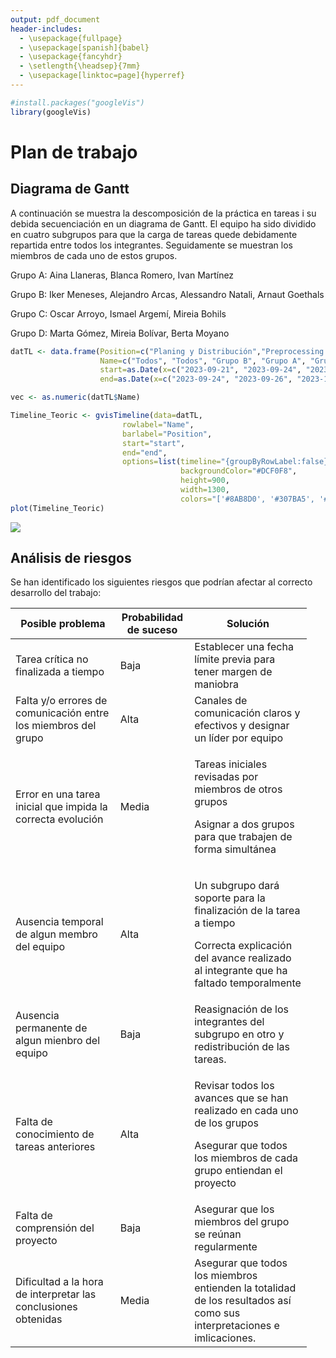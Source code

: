 ---
output: pdf_document
header-includes:
  - \usepackage{fullpage} 
  - \usepackage[spanish]{babel}
  - \usepackage{fancyhdr}
  - \setlength{\headsep}{7mm} 
  - \usepackage[linktoc=page]{hyperref}
---

```{=tex}
\setlength{\headheight}{13.6pt}
\setlength{\topmargin}{-10mm}

\rhead{Minería de Datos}
\lhead{Entrega D2}
```
\pagestyle{fancy}
```{=tex}
\cfoot{\thepage}
\setcounter{page}{5}
```



```{r, include=FALSE}
#install.packages("googleVis")
library(googleVis)
```

# Plan de trabajo

## Diagrama de Gantt

A continuación se muestra la descomposición de la práctica en tareas i su debida secuenciación en un diagrama de Gantt. El equipo ha sido dividido en cuatro subgrupos para que la carga de tareas quede debidamente repartida entre todos los integrantes. Seguidamente se muestran los miembros de cada uno de estos grupos.

Grupo A: Aina Llaneras, Blanca Romero, Ivan Martínez

Grupo B: Iker Meneses, Alejandro Arcas, Alessandro Natali, Arnaut Goethals

Grupo C: Oscar Arroyo, Ismael Argemí, Mireia Bohils 

Grupo D: Marta Gómez, Mireia Bolívar, Berta Moyano


```{r, include=FALSE}
datTL <- data.frame(Position=c("Planing y Distribución","Preprocessing y técnicas avanzadas", "Post preprocessing", "ACP", "ACM", "Clustering K-means y Jerarquico", "Profiling" ,"LDA y QDA", "Clustering avanzado", "Profiling" , "Basket market analysis" , "KNN", "Revisión de documentos" ,"Preparación primera exposición", "Primera exposición", "Arboles de decisión", "Random forest", "Naive Bayes", "SVM", "Ensemble methods", "Redes neuronales","Revisión de documentos" ,"Conclusiones", "Preparación segunda exposición", "Segunda exposición"),
                    Name=c("Todos", "Todos", "Grupo B", "Grupo A", "Grupo D", "Grupo C", "Grupo C", "Grupo B","Grupo D", "Grupo D","Grupo A","Grupo C","Grupo B","Todos","Todos", "Grupo D","Grupo D","Grupo B", "Grupo A","Grupo C","Grupo B","Grupo D","Todos","Todos","Todos"),
                    start=as.Date(x=c("2023-09-21", "2023-09-24", "2023-09-26", "2023-10-03", "2023-10-03" , "2023-10-05","2023-10-07" ,"2023-10-10", "2023-10-17" , "2023-10-19" , "2023-10-22","2023-10-28" , "2023-10-31", "2023-10-31", "2023-11-09" , "2023-11-09", "2023-11-12" , "2023-11-15" , "2023-11-21" , "2023-11-27" , "2023-12-02", "2023-12-10" , "2023-12-10","2023-12-10" , "2023-12-21"),),
                    end=as.Date(x=c("2023-09-24", "2023-09-26", "2023-10-03", "2023-10-05","2023-10-05" , "2023-10-07", "2023-10-10", "2023-10-17" ,"2023-10-19" , "2023-10-22" ,"2023-10-28", "2023-10-31", "2023-10-31", "2023-11-08", "2023-11-09", "2023-11-16", "2023-11-19", "2023-11-22", "2023-11-28", "2023-12-05", "2023-12-10", "2023-12-20", "2023-12-20", "2023-12-20", "2023-12-21"),))

vec <- as.numeric(datTL$Name)

Timeline_Teoric <- gvisTimeline(data=datTL, 
                         rowlabel="Name",
                         barlabel="Position",
                         start="start", 
                         end="end",
                         options=list(timeline="{groupByRowLabel:false}",
                                      backgroundColor="#DCF0F8", 
                                      height=900,
                                      width=1300,
                                      colors="['#8AB8D0', '#307BA5', '#19506F']"),)
plot(Timeline_Teoric)

```

```{=tex}
\vspace{1cm}
\begin{center}
\textbf{Diagrama de Gantt}
\end{center}
```

```{=tex}
\begin{center}
```
![](gantt.PNG)

```{=tex}
\end{center}
```

\newpage

## Análisis de riesgos

Se han identificado los siguientes riesgos que podrían afectar al
correcto desarrollo del trabajo:

+------------------------+--------------+---------------------------+
| Posible problema       | Probabilidad | Solución                  |
|                        | de suceso    |                           |
|                        |              |                           |
+========================+==============+===========================+
| Tarea crítica no       | Baja         | Establecer una fecha      |
| finalizada a tiempo    |              | límite previa para tener  |
|                        |              | margen de maniobra        |
+------------------------+--------------+---------------------------+
| Falta y/o errores de   | Alta         | Canales de comunicación   |
| comunicación entre los |              | claros y efectivos y      |
| miembros del grupo     |              | designar un líder por     |
|                        |              | equipo                    |
+------------------------+--------------+---------------------------+
| Error en una tarea     | Media        | Tareas iniciales          |
| inicial que impida la  |              | revisadas por miembros de |
| correcta evolución     |              | otros grupos              |
|                        |              |                           |
|                        |              | Asignar a dos grupos para |
|                        |              | que trabajen de forma     |
|                        |              | simultánea                |
+------------------------+--------------+---------------------------+
| Ausencia temporal de   | Alta         | Un subgrupo dará soporte  |
| algun membro del       |              | para la finalización de   |
| equipo                 |              | la tarea a tiempo         |
|                        |              |                           |
|                        |              | Correcta explicación del  |
|                        |              | avance realizado al       |
|                        |              | integrante que ha faltado |
|                        |              | temporalmente             |
+------------------------+--------------+---------------------------+
| Ausencia permanente de | Baja         | Reasignación de los       |
| algun mienbro del      |              | integrantes del subgrupo  |
| equipo                 |              | en otro y redistribución  |
|                        |              | de las tareas.            |
+------------------------+--------------+---------------------------+
| Falta de conocimiento  | Alta         | Revisar todos los avances |
| de tareas anteriores   |              | que se han realizado en   |
|                        |              | cada uno de los grupos    |
|                        |              |                           |
|                        |              | Asegurar que todos los    |
|                        |              | miembros de cada grupo    |
|                        |              | entiendan el proyecto     |
+------------------------+--------------+---------------------------+
| Falta de comprensión   | Baja         | Asegurar que los miembros |
| del proyecto           |              | del grupo se reúnan       |
|                        |              | regularmente              |
+------------------------+--------------+---------------------------+
| Dificultad a la hora   | Media        | Asegurar que todos los    |
| de interpretar las     |              | miembros entienden la     |
| conclusiones obtenidas |              | totalidad de los          |
|                        |              | resultados así como sus   |
|                        |              | interpretaciones e        |
|                        |              | imlicaciones.             |
+------------------------+--------------+---------------------------+
